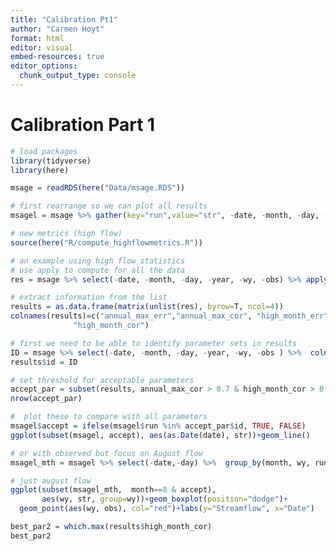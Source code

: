 ```yaml
---
title: "Calibration Pt1"
author: "Carmen Hoyt"
format: html
editor: visual
embed-resources: true
editor_options: 
  chunk_output_type: console
---
```


# Calibration Part 1

```r
# load packages
library(tidyverse)
library(here)

msage = readRDS(here("Data/msage.RDS"))

# first rearrange so we can plot all results
msagel = msage %>% gather(key="run",value="str", -date, -month, -day, -year, -wy,-obs)

# new metrics (high flow)
source(here("R/compute_highflowmetrics.R"))

# an example using high flow statistics
# use apply to compute for all the data
res = msage %>% select(-date, -month, -day, -year, -wy, -obs) %>% apply(2,FUN=compute_highflowmetrics, o=msage$obs, month=msage$month, day=msage$day, year=msage$year, wy=msage$wy)

# extract information from the list
results = as.data.frame(matrix(unlist(res), byrow=T, ncol=4))
colnames(results)=c("annual_max_err","annual_max_cor", "high_month_err",
              "high_month_cor")

# first we need to be able to identify parameter sets in results
ID = msage %>% select(-date, -month, -day, -year, -wy, -obs ) %>%  colnames()
results$id = ID

# set threshold for acceptable parameters
accept_par = subset(results, annual_max_cor > 0.7 & high_month_cor > 0.7 & abs(annual_max_err > -0.18) & abs(high_month_err) > 0)
nrow(accept_par)

#  plot these to compare with all parameters
msagel$accept = ifelse(msagel$run %in% accept_par$id, TRUE, FALSE)
ggplot(subset(msagel, accept), aes(as.Date(date), str))+geom_line()

# or with observed but focus on August flow
msagel_mth = msagel %>% select(-date,-day) %>%  group_by(month, wy, run, accept) %>% summarise(str=mean(str, na.rm=T), obs=mean(obs, na.rm=T))

# just august flow
ggplot(subset(msagel_mth,  month==8 & accept),
       aes(wy, str, group=wy))+geom_boxplot(position="dodge")+
  geom_point(aes(wy, obs), col="red")+labs(y="Streamflow", x="Date")

best_par2 = which.max(results$high_month_cor)
best_par2
```
